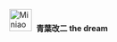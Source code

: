 <p style="margin-left:144px;">
</p>

[[File:Miniaoba.png|thumb|left|40px]]
 '''青葉改二 the dream'''

<p style="margin-left:168px;text-align:center;">''' '''</p>
 